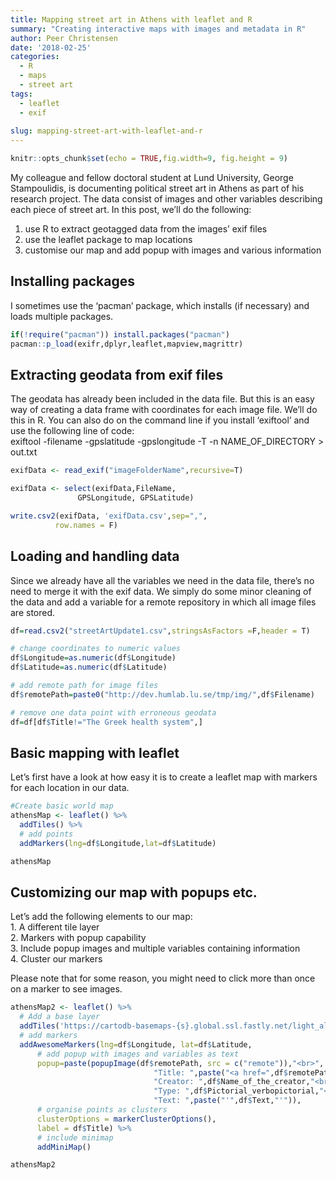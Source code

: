 ```yaml
---
title: Mapping street art in Athens with leaflet and R
summary: "Creating interactive maps with images and metadata in R"
author: Peer Christensen
date: '2018-02-25'
categories:
  - R
  - maps
  - street art
tags:
  - leaflet
  - exif
  
slug: mapping-street-art-with-leaflet-and-r
---
```


```r
knitr::opts_chunk$set(echo = TRUE,fig.width=9, fig.height = 9)
```

My colleague and fellow doctoral student at Lund University, George Stampoulidis, is documenting political street art in Athens as part of his research project. The data consist of images and other variables describing each piece of street art. In this post, we'll do the following:
<p>
1. use R to extract geotagged data from the images' exif files <br>
2. use the leaflet package to map locations <br>
3. customise our map and add popup with images and various information
<p>

## Installing packages

I sometimes use the 'pacman' package, which installs (if necessary) and loads multiple packages.

```r
if(!require("pacman")) install.packages("pacman")
pacman::p_load(exifr,dplyr,leaflet,mapview,magrittr)
```
<p>
## Extracting geodata from exif files

The geodata has already been included in the data file. But this is an easy way of creating a data frame with coordinates for each image file.
We'll do this in R. You can also do on the command line if you install 'exiftool' and use the following line of code:
<br>
exiftool -filename -gpslatitude -gpslongitude -T -n NAME_OF_DIRECTORY > out.txt

```r
exifData <- read_exif("imageFolderName",recursive=T)

exifData <- select(exifData,FileName,
               GPSLongitude, GPSLatitude)

write.csv2(exifData, 'exifData.csv',sep=",",
          row.names = F)
```
<p>
## Loading and handling data

Since we already have all the variables we need in the data file, there's no need to merge it with the exif data. We simply do some minor cleaning of the data and add a variable for a remote repository in which all image files are stored.

```r
df=read.csv2("streetArtUpdate1.csv",stringsAsFactors =F,header = T)

# change coordinates to numeric values
df$Longitude=as.numeric(df$Longitude)
df$Latitude=as.numeric(df$Latitude)

# add remote path for image files
df$remotePath=paste0("http://dev.humlab.lu.se/tmp/img/",df$Filename)

# remove one data point with erroneous geodata
df=df[df$Title!="The Greek health system",] 
```
<p>
## Basic mapping with leaflet

Let's first have a look at how easy it is to create a leaflet map with markers for each location in our data.

```r
#Create basic world map
athensMap <- leaflet() %>% 
  addTiles() %>%
  # add points
  addMarkers(lng=df$Longitude,lat=df$Latitude)

athensMap
```
<p>
## Customizing our map with popups etc.

Let's add the following elements to our map:
<br>
1. A different tile layer <br>
2. Markers with popup capability <br>
3. Include popup images and multiple variables containing information <br>
4. Cluster our markers <br>

Please note that for some reason, you might need to click more than once on a marker to see images.

```r
athensMap2 <- leaflet() %>%
  # Add a base layer
  addTiles('https://cartodb-basemaps-{s}.global.ssl.fastly.net/light_all/{z}/{x}/{y}.png') %>%
  # add markers
  addAwesomeMarkers(lng=df$Longitude, lat=df$Latitude,
      # add popup with images and variables as text
      popup=paste(popupImage(df$remotePath, src = c("remote")),"<br>",
                                "Title: ",paste("<a href=",df$remotePath,">",df$Title,"</a>"),"<br>",
                                "Creator: ",df$Name_of_the_creator,"<br>",
                                "Type: ",df$Pictorial_verbopictorial,"<br>",
                                "Text: ",paste("'",df$Text,"'")),
      # organise points as clusters
      clusterOptions = markerClusterOptions(),
      label = df$Title) %>%
      # include minimap
      addMiniMap()

athensMap2
```
